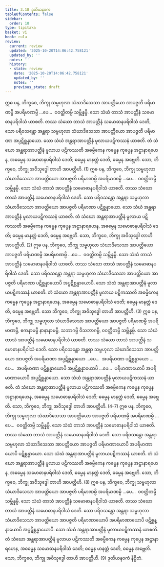 ```yaml
---
title: 3.10 ဒုတိယနဝက
tableOfContents: false
sidebar:
  order: 10
type: tipitaka
basket: vi
book: cula
review:
  current: review
  updated: '2025-10-20T14:06:42.758121'
  updated_by: ''
  notes: ''
  history:
  - state: review
    date: '2025-10-20T14:06:42.758121'
    updated_by: ''
    notes: ''
    previous_state: draft
---
```



<DynamicBreadcrumb />


<ReviewStatus review={frontmatter.review} showDetails={true} />

<HypothesisAnnotation frontmatter={frontmatter} />

<Division number="183" book="cula" e="ch" v="4" p="177">

<Paragraph number="764" book="cula">
ဣဓ ပန, ဘိက္ခဝေ, ဘိက္ခု သမ္ဗဟုလာ သံဃာဒိသေသာ အာပတ္တိယော အာပဇ္ဇတိ ပရိမာဏမ္ပိ အပရိမာဏမ္ပိ …ပေ…  ဝဝတ္ထိတမ္ပိ သမ္ဘိန္နမ္ပိ. သော သံဃံ တာသံ အာပတ္တီနံ သမောဓာနပရိဝါသံ ယာစတိ. တဿ သံဃော တာသံ အာပတ္တီနံ သမောဓာနပရိဝါသံ ဒေတိ, သော ပရိဝသန္တော အန္တရာ သမ္ဗဟုလာ သံဃာဒိသေသာ အာပတ္တိယော အာပဇ္ဇတိ ပရိမာဏာ အပ္ပဋိစ္ဆန္နာယော. သော သံဃံ အန္တရာအာပတ္တီနံ မူလာယပဋိကဿနံ ယာစတိ. တံ သံဃော အန္တရာအာပတ္တီနံ မူလာယ ပဋိကဿတိ အဓမ္မိကေန ကမ္မေန ကုပ္ပေန အဋ္ဌာနာရဟေန, အဓမ္မေန သမောဓာနပရိဝါသံ ဒေတိ; ဓမ္မေန မာနတ္တံ ဒေတိ, ဓမ္မေန အဗ္ဘေတိ. သော, ဘိက္ခဝေ, ဘိက္ခု အဝိသုဒ္ဓေါ တာဟိ အာပတ္တီဟိ. (1)
</Paragraph>

<Paragraph number="765" book="cula">
ဣဓ ပန, ဘိက္ခဝေ, ဘိက္ခု သမ္ဗဟုလာ သံဃာဒိသေသာ အာပတ္တိယော အာပဇ္ဇတိ ပရိမာဏမ္ပိ အပရိမာဏမ္ပိ …ပေ…  ဝဝတ္ထိတမ္ပိ သမ္ဘိန္နမ္ပိ. သော သံဃံ တာသံ အာပတ္တီနံ သမောဓာနပရိဝါသံ ယာစတိ. တဿ သံဃော တာသံ အာပတ္တီနံ သမောဓာနပရိဝါသံ ဒေတိ. သော ပရိဝသန္တော အန္တရာ သမ္ဗဟုလာ သံဃာဒိသေသာ အာပတ္တိယော အာပဇ္ဇတိ ပရိမာဏာ ပဋိစ္ဆန္နာယော. သော သံဃံ အန္တရာအာပတ္တီနံ မူလာယပဋိကဿနံ ယာစတိ. တံ သံဃော အန္တရာအာပတ္တီနံ မူလာယ ပဋိကဿတိ အဓမ္မိကေန ကမ္မေန ကုပ္ပေန အဋ္ဌာနာရဟေန, အဓမ္မေန သမောဓာနပရိဝါသံ ဒေတိ; ဓမ္မေန မာနတ္တံ ဒေတိ, ဓမ္မေန အဗ္ဘေတိ. သော, ဘိက္ခဝေ, ဘိက္ခု အဝိသုဒ္ဓေါ တာဟိ အာပတ္တီဟိ. (2)
</Paragraph>

<Paragraph number="766" book="cula">
ဣဓ ပန, ဘိက္ခဝေ, ဘိက္ခု သမ္ဗဟုလာ သံဃာဒိသေသာ အာပတ္တိယော အာပဇ္ဇတိ ပရိမာဏမ္ပိ အပရိမာဏမ္ပိ …ပေ…  ဝဝတ္ထိတမ္ပိ သမ္ဘိန္နမ္ပိ. သော သံဃံ တာသံ အာပတ္တီနံ သမောဓာနပရိဝါသံ ယာစတိ. တဿ သံဃော တာသံ အာပတ္တီနံ သမောဓာနပရိဝါသံ ဒေတိ. သော ပရိဝသန္တော အန္တရာ သမ္ဗဟုလာ သံဃာဒိသေသာ အာပတ္တိယော အာပဇ္ဇတိ ပရိမာဏာ ပဋိစ္ဆန္နာယောပိ အပ္ပဋိစ္ဆန္နာယောပိ. သော သံဃံ အန္တရာအာပတ္တီနံ မူလာယပဋိကဿနံ ယာစတိ. တံ သံဃော အန္တရာအာပတ္တီနံ မူလာယ ပဋိကဿတိ အဓမ္မိကေန ကမ္မေန ကုပ္ပေန အဋ္ဌာနာရဟေန, အဓမ္မေန သမောဓာနပရိဝါသံ ဒေတိ; ဓမ္မေန မာနတ္တံ ဒေတိ, ဓမ္မေန အဗ္ဘေတိ. သော ဘိက္ခဝေ, ဘိက္ခု အဝိသုဒ္ဓေါ တာဟိ အာပတ္တီဟိ. (3)
</Paragraph>

<Paragraph number="767" book="cula">
ဣဓ ပန, ဘိက္ခဝေ, ဘိက္ခု သမ္ဗဟုလာ သံဃာဒိသေသာ အာပတ္တိယော အာပဇ္ဇတိ ပရိမာဏမ္ပိ အပရိမာဏမ္ပိ, ဧကနာမမ္ပိ နာနာနာမမ္ပိ, သဘာဂမ္ပိ ဝိသဘာဂမ္ပိ, ဝဝတ္ထိတမ္ပိ သမ္ဘိန္နမ္ပိ. သော သံဃံ တာသံ အာပတ္တီနံ သမောဓာနပရိဝါသံ ယာစတိ. တဿ သံဃော တာသံ အာပတ္တီနံ သမောဓာနပရိဝါသံ ဒေတိ. သော ပရိဝသန္တော အန္တရာ သမ္ဗဟုလာ သံဃာဒိသေသာ အာပတ္တိယော အာပဇ္ဇတိ အပရိမာဏာ အပ္ပဋိစ္ဆန္နာယော …ပေ…  အပရိမာဏာ ပဋိစ္ဆန္နာယော …ပေ…  အပရိမာဏာ ပဋိစ္ဆန္နာယောပိ အပ္ပဋိစ္ဆန္နာယောပိ …ပေ…  ပရိမာဏာယောပိ အပရိမာဏာယောပိ အပ္ပဋိစ္ဆန္နာယော. သော သံဃံ အန္တရာအာပတ္တီနံ မူလာယပဋိကဿနံ ယာစတိ. တံ သံဃော အန္တရာအာပတ္တီနံ မူလာယ ပဋိကဿတိ အဓမ္မိကေန ကမ္မေန ကုပ္ပေန အဋ္ဌာနာရဟေန, အဓမ္မေန သမောဓာနပရိဝါသံ ဒေတိ; ဓမ္မေန မာနတ္တံ ဒေတိ, ဓမ္မေန အဗ္ဘေတိ. သော, ဘိက္ခဝေ, ဘိက္ခု အဝိသုဒ္ဓေါ တာဟိ အာပတ္တီဟိ. (4–7)
</Paragraph>

<Paragraph number="768" book="cula">
ဣဓ ပန, ဘိက္ခဝေ, ဘိက္ခု သမ္ဗဟုလာ သံဃာဒိသေသာ အာပတ္တိယော အာပဇ္ဇတိ ပရိမာဏမ္ပိ အပရိမာဏမ္ပိ …ပေ…  ဝဝတ္ထိတမ္ပိ သမ္ဘိန္နမ္ပိ. သော သံဃံ တာသံ အာပတ္တီနံ သမောဓာနပရိဝါသံ ယာစတိ. တဿ သံဃော တာသံ အာပတ္တီနံ သမောဓာနပရိဝါသံ ဒေတိ. သော ပရိဝသန္တော အန္တရာ သမ္ဗဟုလာ သံဃာဒိသေသာ အာပတ္တိယော အာပဇ္ဇတိ ပရိမာဏာယောပိ အပရိမာဏာယောပိ ပဋိစ္ဆန္နာယော. သော သံဃံ အန္တရာအာပတ္တီနံ မူလာယပဋိကဿနံ ယာစတိ. တံ သံဃော အန္တရာအာပတ္တီနံ မူလာယ ပဋိကဿတိ အဓမ္မိကေန ကမ္မေန ကုပ္ပေန အဋ္ဌာနာရဟေန, အဓမ္မေန သမောဓာနပရိဝါသံ ဒေတိ, ဓမ္မေန မာနတ္တံ ဒေတိ, ဓမ္မေန အဗ္ဘေတိ. သော, ဘိက္ခဝေ, ဘိက္ခု အဝိသုဒ္ဓေါ တာဟိ အာပတ္တီဟိ. (8)
</Paragraph>

<Paragraph number="769" book="cula">
ဣဓ ပန, ဘိက္ခဝေ, ဘိက္ခု သမ္ဗဟုလာ သံဃာဒိသေသာ အာပတ္တိယော အာပဇ္ဇတိ ပရိမာဏမ္ပိ အပရိမာဏမ္ပိ …ပေ…  ဝဝတ္ထိတမ္ပိ သမ္ဘိန္နမ္ပိ. သော သံဃံ တာသံ အာပတ္တီနံ သမောဓာနပရိဝါသံ ယာစတိ. တဿ သံဃော တာသံ အာပတ္တီနံ သမောဓာနပရိဝါသံ ဒေတိ. သော ပရိဝသန္တော အန္တရာ သမ္ဗဟုလာ သံဃာဒိသေသာ အာပတ္တိယော အာပဇ္ဇတိ ပရိမာဏာယောပိ အပရိမာဏာယောပိ ပဋိစ္ဆန္နာယောပိ အပ္ပဋိစ္ဆန္နာယောပိ. သော သံဃံ အန္တရာအာပတ္တီနံ မူလာယပဋိကဿနံ ယာစတိ. တံ သံဃော အန္တရာအာပတ္တီနံ မူလာယ ပဋိကဿတိ အဓမ္မိကေန ကမ္မေန ကုပ္ပေန အဋ္ဌာနာရဟေန, အဓမ္မေန သမောဓာနပရိဝါသံ ဒေတိ; ဓမ္မေန မာနတ္တံ ဒေတိ, ဓမ္မေန အဗ္ဘေတိ. သော, ဘိက္ခဝေ, ဘိက္ခု အဝိသုဒ္ဓေါ တာဟိ အာပတ္တီဟိ. (9)

</Paragraph>
</Division>

<Paragraph number="770" type="center" book="cula">
ဒုတိယနဝကံ နိဋ္ဌိတံ.
</Paragraph>